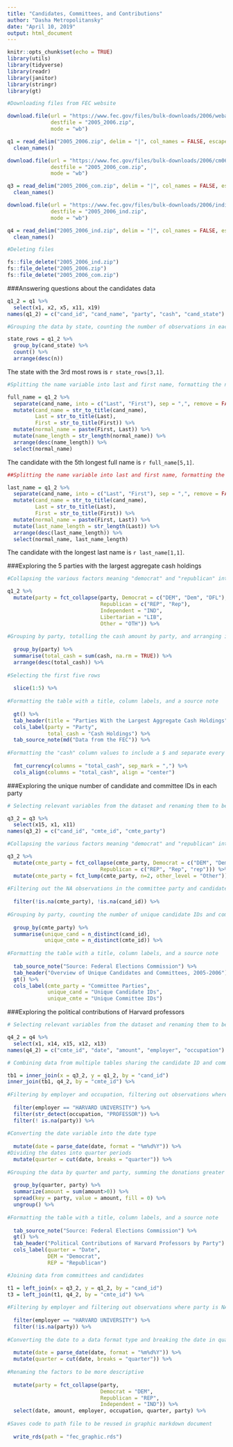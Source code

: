 ```yaml
---
title: "Candidates, Committees, and Contributions"
author: "Dasha Metropolitansky"
date: "April 10, 2019"
output: html_document
---
```


```r
knitr::opts_chunk$set(echo = TRUE)
library(utils)
library(tidyverse)
library(readr)
library(janitor)
library(stringr)
library(gt)

#Downloading files from FEC website

download.file(url = "https://www.fec.gov/files/bulk-downloads/2006/weball06.zip", 
              destfile = "2005_2006.zip", 
              mode = "wb")

q1 = read_delim("2005_2006.zip", delim = "|", col_names = FALSE, escape_double = FALSE) %>% 
  clean_names()

download.file(url = "https://www.fec.gov/files/bulk-downloads/2006/cm06.zip", 
              destfile = "2005_2006_com.zip", 
              mode = "wb") 

q3 = read_delim("2005_2006_com.zip", delim = "|", col_names = FALSE, escape_double = FALSE) %>% 
  clean_names()

download.file(url = "https://www.fec.gov/files/bulk-downloads/2006/indiv06.zip", 
              destfile = "2005_2006_ind.zip", 
              mode = "wb") 

q4 = read_delim("2005_2006_ind.zip", delim = "|", col_names = FALSE, escape_double = FALSE, guess_max = 10000) %>% 
  clean_names() 

#Deleting files

fs::file_delete("2005_2006_ind.zip")
fs::file_delete("2005_2006.zip")
fs::file_delete("2005_2006_com.zip")
```

###Answering questions about the candidates data
```r

q1_2 = q1 %>%
  select(x1, x2, x5, x11, x19)
names(q1_2) = c("cand_id", "cand_name", "party", "cash", "cand_state")

#Grouping the data by state, counting the number of observations in each group, and arranging in descending order

state_rows = q1_2 %>%
  group_by(cand_state) %>%
  count() %>%
  arrange(desc(n))
```
The state with the 3rd most rows is `r state_rows[3,1]`.

```r

#Splitting the name variable into last and first name, formatting the names like a title (first letter capitalized), combining the last and first name into a full name, sorting by length of the full name and arranging in descending order

full_name = q1_2 %>%
  separate(cand_name, into = c("Last", "First"), sep = ",", remove = FALSE) %>%
  mutate(cand_name = str_to_title(cand_name),
         Last = str_to_title(Last),
         First = str_to_title(First)) %>%
  mutate(normal_name = paste(First, Last)) %>%
  mutate(name_length = str_length(normal_name)) %>%
  arrange(desc(name_length)) %>%
  select(normal_name)
```
The candidate with the 5th longest full name is `r full_name[5,1]`.

```r

##Splitting the name variable into last and first name, formatting the names like a title (first letter capitalized), combining the last and first name into a full name, sorting by length of the last name and arranging in descending order. 

last_name = q1_2 %>%
  separate(cand_name, into = c("Last", "First"), sep = ",", remove = FALSE) %>%
  mutate(cand_name = str_to_title(cand_name),
         Last = str_to_title(Last),
         First = str_to_title(First)) %>%
  mutate(normal_name = paste(First, Last)) %>%
  mutate(last_name_length = str_length(Last)) %>%
  arrange(desc(last_name_length)) %>%
  select(normal_name, last_name_length)
```
The candidate with the longest last name is `r last_name[1,1]`.

###Exploring the 5 parties with the largest aggregate cash holdings
```r

#Collapsing the various factors meaning "democrat" and "republican" into one factor and renaming the IND, LIB, OTH factors. For Democrat, I included "DFL" because it's a branch of the Democrats in Minnesota. 

q1_2 %>%
  mutate(party = fct_collapse(party, Democrat = c("DEM", "Dem", "DFL"), 
                              Republican = c("REP", "Rep"),
                              Independent = "IND",
                              Libertarian = "LIB",
                              Other = "OTH")) %>%
  
#Grouping by party, totalling the cash amount by party, and arranging in descending order
  
  group_by(party) %>%
  summarise(total_cash = sum(cash, na.rm = TRUE)) %>%
  arrange(desc(total_cash)) %>% 
  
#Selecting the first five rows 
  
  slice(1:5) %>%
  
#Formatting the table with a title, column labels, and a source note
  
  gt() %>%
  tab_header(title = "Parties With the Largest Aggregate Cash Holdings") %>%
  cols_label(party = "Party", 
             total_cash = "Cash Holdings") %>%
  tab_source_note(md("Data from the FEC")) %>%
  
#Formatting the "cash" column values to include a $ and separate every 3 digits with a comma
  
  fmt_currency(columns = "total_cash", sep_mark = ",") %>%
  cols_align(columns = "total_cash", align = "center")
```

###Exploring the unique number of candidate and committee IDs in each party
```r

# Selecting relevant variables from the dataset and renaming them to be descriptive

q3_2 = q3 %>%
  select(x15, x1, x11)
names(q3_2) = c("cand_id", "cmte_id", "cmte_party")

#Collapsing the various factors meaning "democrat" and "republican" into one factor and grouping the other factors into "other" 

q3_2 %>% 
  mutate(cmte_party = fct_collapse(cmte_party, Democrat = c("DEM", "Dem", "dem"), 
                              Republican = c("REP", "Rep", "rep"))) %>%
  mutate(cmte_party = fct_lump(cmte_party, n=2, other_level = "Other")) %>%
  
#Filtering out the NA observations in the committee party and candidate ID variables
  
  filter(!is.na(cmte_party), !is.na(cand_id)) %>%
  
#Grouping by party, counting the number of unique candidate IDs and committee IDs
  
  group_by(cmte_party) %>%
  summarise(unique_cand = n_distinct(cand_id),
            unique_cmte = n_distinct(cmte_id)) %>%
  
#Formatting the table with a title, column labels, and a source note
  
  tab_source_note("Source: Federal Elections Commission") %>%
  tab_header("Overview of Unique Candidates and Committees, 2005-2006") %>%
  gt() %>%
  cols_label(cmte_party = "Committee Parties",
             unique_cand = "Unique Candidate IDs",
             unique_cmte = "Unique Committee IDs")
```

###Exploring the political contributions of Harvard professors 
```r

# Selecting relevant variables from the dataset and renaming them to be descriptive

q4_2 = q4 %>%
  select(x1, x14, x15, x12, x13)
names(q4_2) = c("cmte_id", "date", "amount", "employer", "occupation")

# Combining data from multiple tables sharing the candidate ID and committee ID variables

tb1 = inner_join(x = q3_2, y = q1_2, by = "cand_id")
inner_join(tb1, q4_2, by = "cmte_id") %>%
  
#Filtering by employer and occupation, filtering out observations where the party is NA
  
  filter(employer == "HARVARD UNIVERSITY") %>%
  filter(str_detect(occupation, "PROFESSOR")) %>% 
  filter(! is.na(party)) %>%
  
#Converting the date variable into the date type
  
  mutate(date = parse_date(date, format = "%m%d%Y")) %>%
#Dividing the dates into quarter periods
  mutate(quarter = cut(date, breaks = "quarter")) %>%
  
#Grouping the data by quarter and party, summing the donations greater than 0 for each group, creating a narrow table with date and the parties as variables
  
  group_by(quarter, party) %>%
  summarize(amount = sum(amount>0)) %>%
  spread(key = party, value = amount, fill = 0) %>%
  ungroup() %>%
  
#Formatting the table with a title, column labels, and a source note
  
  tab_source_note("Source: Federal Elections Commission") %>%
  gt() %>%
  tab_header("Political Contributions of Harvard Professors by Party") %>%
  cols_label(quarter = "Date", 
             DEM = "Democrat", 
             REP = "Republican")
```

```r

#Joining data from committees and candidates 

t1 = left_join(x = q3_2, y = q1_2, by = "cand_id")
t3 = left_join(t1, q4_2, by = "cmte_id") %>%
  
#Filtering by employer and filtering out observations where party is NA
  
  filter(employer == "HARVARD UNIVERSITY") %>%
  filter(!is.na(party)) %>%
  
#Converting the date to a data format type and breaking the date in quarters
  
  mutate(date = parse_date(date, format = "%m%d%Y")) %>%
  mutate(quarter = cut(date, breaks = "quarter")) %>%
  
#Renaming the factors to be more descriptive
  
  mutate(party = fct_collapse(party, 
                              Democrat = "DEM", 
                              Republican = "REP", 
                              Independent = "IND")) %>%
  select(date, amount, employer, occupation, quarter, party) %>%
  
#Saves code to path file to be reused in graphic markdown document
  
  write_rds(path = "fec_graphic.rds")
```
